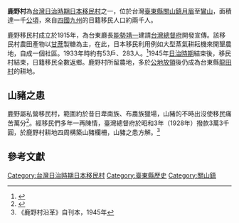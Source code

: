 '''鹿野村'''為[[台灣日治時期日本移民村|台灣日治時期日本移民村]]之一，位於台灣[[臺東縣|臺東縣]][[關山鎮_(臺灣)|關山鎮]][[月眉|月眉]]至[[鸞山|鸞山]]，面積達一千[[公頃|公頃]]，來自[[四國|四國]][[九州_(日本)|九州]]的日籍移民人口約兩千人。

鹿野移民村成立於1915年，為台東廳長[[能勢靖一|能勢靖一]]建請[[臺灣總督府|台灣總督府]]開發宣傳。該移民村農田產物以[[甘蔗|甘蔗]]製糖為主，在此，日本移民利用例如大型蒸氣耕耘機來開墾農地，自成一個社區。1933年時約有53戶、283人。<ref name="book">{{cite book|title=臺灣農業移民の現況|publisher=臺灣總督府殖產局|year=1936}}</ref>1945年[[台灣日治時期|日治時期]]結束後，移民村結束，日籍移民全數返鄉。鹿野村所留農地，多於[[公地放領|公地放領]]後仍成為台東縣[[龍田村_(臺灣)|龍田村]]的耕地。

==山豬之患==
鹿野屬私營移民村，範圍約於昔日卑南族、布農族獵場，山豬的不時出沒使移民痛苦萬分<ref>{{Cite web |url=http://rportal.lib.ntnu.edu.tw/bitstream/77345300/75652/1/ntnulib_tp_B0702_01_003.pdf |title=張素玢《移民與山豬的戰爭——國家政策對生態的影響（1910-1930）》 國立臺灣師範大學臺史所《師大臺灣史學報》第4期頁112，2011年9月 |accessdate=2017-02-02 |archive-date=2017-02-03 |archive-url=https://web.archive.org/web/20170203161434/http://rportal.lib.ntnu.edu.tw/bitstream/77345300/75652/1/ntnulib_tp_B0702_01_003.pdf |dead-url=no }}</ref>。經移民們多年一再陳情，臺灣總督府於昭和3年（1928年）撥款3萬3千圓，於鹿野村耕地四周構築山豬欄柵，山豬之患方解。<ref>《鹿野村沿革》自刊本，1945年</ref>

==參考文獻==
{{reflist}}

{{台灣日治時期日本移民村}}

[[Category:台灣日治時期日本移民村|Category:台灣日治時期日本移民村]]
[[Category:臺東縣歷史|Category:臺東縣歷史]]
[[Category:關山鎮|Category:關山鎮]]